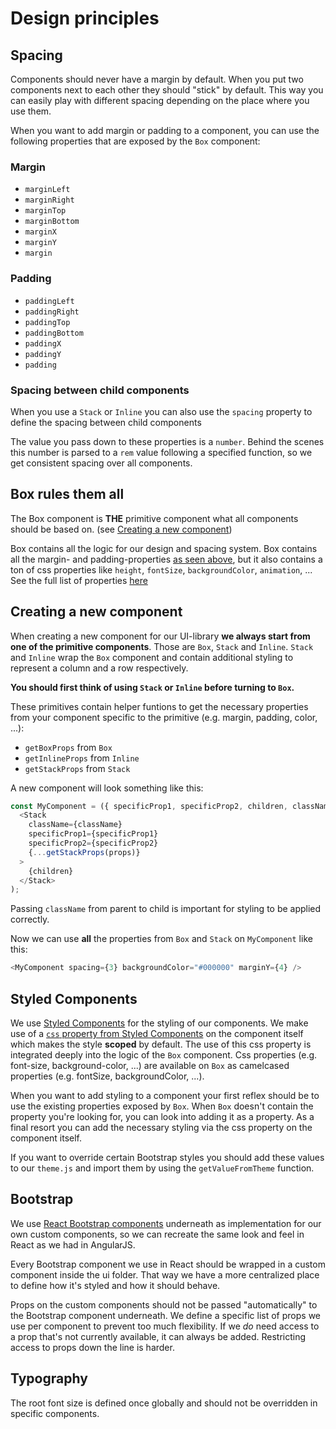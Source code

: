 
<Meta title="Introduction/Design Principles" />

# Design principles

## Spacing

Components should never have a margin by default. When you put two components next to each other they should "stick" by default. This way you can easily play with different spacing depending on the place where you use them.

When you want to add margin or padding to a component, you can use the following properties that are exposed by the `Box` component:

### Margin

- `marginLeft`
- `marginRight`
- `marginTop`
- `marginBottom`
- `marginX`
- `marginY`
- `margin`

### Padding

- `paddingLeft`
- `paddingRight`
- `paddingTop`
- `paddingBottom`
- `paddingX`
- `paddingY`
- `padding`

### Spacing between child components

When you use a `Stack` or `Inline` you can also use the `spacing` property to define the spacing between child components

The value you pass down to these properties is a `number`. Behind the scenes this number is parsed to a `rem` value following a specified function, so we get consistent spacing over all components.


## Box rules them all

The Box component is **THE** primitive component what all components should be based on. (see [Creating a new component](#creating-a-new-component))

Box contains all the logic for our design and spacing system. Box contains all the margin- and padding-properties [as seen above](#spacing), but it also contains a ton of css properties like `height`, `fontSize`, `backgroundColor`, `animation`, ...
See the full list of properties [here](/story/primitives-box--default-story)

## Creating a new component

When creating a new component for our UI-library **we always start from one of the primitive components**. Those are `Box`, `Stack` and `Inline`. 
`Stack` and `Inline` wrap the `Box` component and contain additional styling to represent a column and a row respectively.

**You should first think of using `Stack` or `Inline` before turning to `Box`.**

These primitives contain helper funtions to get the necessary properties from your component specific to the primitive (e.g. margin, padding, color, ...):
* `getBoxProps` from `Box`
* `getInlineProps` from `Inline`
* `getStackProps` from `Stack`

A new component will look something like this:

```javascript
const MyComponent = ({ specificProp1, specificProp2, children, className, ...props }) => (
  <Stack 
    className={className}
    specificProp1={specificProp1}
    specificProp2={specificProp2}
    {...getStackProps(props)}
  >
    {children}
  </Stack>
);
```

Passing `className` from parent to child is important for styling to be applied correctly.

Now we can use **all** the properties from `Box` and `Stack` on `MyComponent` like this:

```javascript
<MyComponent spacing={3} backgroundColor="#000000" marginY={4} />
```

## Styled Components

We use [Styled Components](https://styled-components.com/) for the styling of our components. 
We make use of a [`css` property from Styled Components](https://styled-components.com/docs/api#css-prop) on the component itself which makes the style **scoped** by default.
The use of this css property is integrated deeply into the logic of the `Box` component. 
Css properties (e.g. font-size, background-color, ...) are available on `Box` as camelcased properties (e.g. fontSize, backgroundColor, ...).

When you want to add styling to a component your first reflex should be to use the existing properties exposed by `Box`. 
When `Box` doesn't contain the property you're looking for, you can look into adding it as a property.
As a final resort you can add the necessary styling via the css property on the component itself.

If you want to override certain Bootstrap styles you should add these values to our `theme.js` and import them by using the `getValueFromTheme` function.

## Bootstrap

We use [React Bootstrap components](https://react-bootstrap.github.io/) underneath as implementation for our own custom components, so we can recreate the same look
and feel in React as we had in AngularJS.

Every Bootstrap component we use in React should be wrapped in a custom component inside the ui folder.
That way we have a more centralized place to define how it's styled and how it should behave.

Props on the custom components should not be passed "automatically" to the Bootstrap component underneath.
We define a specific list of props we use per component to prevent too much flexibility.
If we _do_ need access to a prop that's not currently available, it can always be added.
Restricting access to props down the line is harder.

## Typography

The root font size is defined once globally and should not be overridden in specific components.
